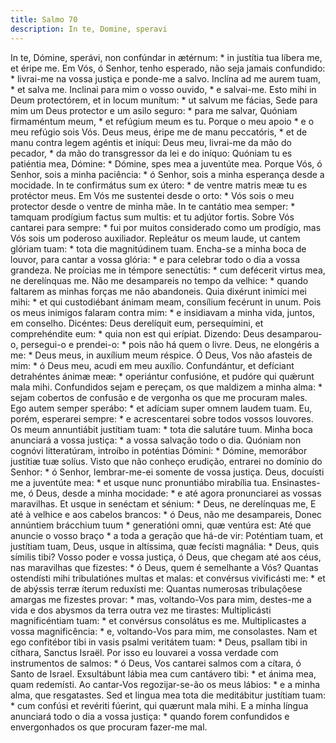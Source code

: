 ```yaml
---
title: Salmo 70
description: In te, Domine, speravi
---
```


<div class="side-by-side not-content">
  <span class="text-justify">
    In te, Dómine, sperávi, non confúndar in ætérnum: * in justítia tua líbera
    me, et éripe me.
  </span>
  <span class="text-justify">
    Em Vós, ó Senhor, tenho esperado, não seja jamais confundido: * livrai-me na
    vossa justiça e ponde-me a salvo.
  </span>
  <span class="text-justify">Inclína ad me aurem tuam, * et salva me.</span>
  <span class="text-justify">
    Inclinai para mim o vosso ouvido, * e salvai-me.
  </span>
  <span class="text-justify">
    Esto mihi in Deum protectórem, et in locum munítum: * ut salvum me fácias,
  </span>
  <span class="text-justify">
    Sede para mim um Deus protector e um asilo seguro: * para me salvar,
  </span>
  <span class="text-justify">
    Quóniam firmaméntum meum, * et refúgium meum es tu.
  </span>
  <span class="text-justify">
    Porque o meu apoio * e o meu refúgio sois Vós.
  </span>
  <span class="text-justify">
    Deus meus, éripe me de manu peccatóris, * et de manu contra legem agéntis et
    iníqui:
  </span>
  <span class="text-justify">
    Deus meu, livrai-me da mão do pecador, * da mão do transgressor da lei e do
    iníquo:
  </span>
  <span class="text-justify">
    Quóniam tu es patiéntia mea, Dómine: * Dómine, spes mea a juventúte mea.
  </span>
  <span class="text-justify">
    Porque Vós, ó Senhor, sois a minha paciência: * ó Senhor, sois a minha
    esperança desde a mocidade.
  </span>
  <span class="text-justify">
    In te confirmátus sum ex útero: * de ventre matris meæ tu es protéctor meus.
  </span>
  <span class="text-justify">
    Em Vós me sustentei desde o orto: * Vós sois o meu protector desde o ventre
    de minha mãe.
  </span>
  <span class="text-justify">
    In te cantátio mea semper: * tamquam prodígium factus sum multis: et tu
    adjútor fortis.
  </span>
  <span class="text-justify">
    Sobre Vós cantarei para sempre: * fui por muitos considerado como um
    prodígio, mas Vós sois um poderoso auxiliador.
  </span>
  <span class="text-justify">
    Repleátur os meum laude, ut cantem glóriam tuam: * tota die magnitúdinem
    tuam.
  </span>
  <span class="text-justify">
    Encha-se a minha boca de louvor, para cantar a vossa glória: * e para
    celebrar todo o dia a vossa grandeza.
  </span>
  <span class="text-justify">
    Ne proícias me in témpore senectútis: * cum defécerit virtus mea, ne
    derelínquas me.
  </span>
  <span class="text-justify">
    Não me desampareis no tempo da velhice: * quando faltarem as minhas forças
    me não abandoneis.
  </span>
  <span class="text-justify">
    Quia dixérunt inimíci mei mihi: * et qui custodiébant ánimam meam, consílium
    fecérunt in unum.
  </span>
  <span class="text-justify">
    Pois os meus inimigos falaram contra mim: * e insidiavam a minha vida,
    juntos, em conselho.
  </span>
  <span class="text-justify">
    Dicéntes: Deus derelíquit eum, persequímini, et comprehéndite eum: * quia
    non est qui erípiat.
  </span>
  <span class="text-justify">
    Dizendo: Deus desamparou-o, persegui-o e prendei-o: * pois não há quem o
    livre.
  </span>
  <span class="text-justify">
    Deus, ne elongéris a me: * Deus meus, in auxílium meum réspice.
  </span>
  <span class="text-justify">
    Ó Deus, Vos não afasteis de mim: * ó Deus meu, acudi em meu auxílio.
  </span>
  <span class="text-justify">
    Confundántur, et defíciant detrahéntes ánimæ meæ: * operiántur confusióne,
    et pudóre qui quǽrunt mala mihi.
  </span>
  <span class="text-justify">
    Confundidos sejam e pereçam, os que maldizem a minha alma: * sejam cobertos
    de confusão e de vergonha os que me procuram males.
  </span>
  <span class="text-justify">
    Ego autem semper sperábo: * et adíciam super omnem laudem tuam.
  </span>
  <span class="text-justify">
    Eu, porém, esperarei sempre: * e acrescentarei sobre todos vossos louvores.
  </span>
  <span class="text-justify">
    Os meum annuntiábit justítiam tuam: * tota die salutáre tuum.
  </span>
  <span class="text-justify">
    Minha boca anunciará a vossa justiça: * a vossa salvação todo o dia.
  </span>
  <span class="text-justify">
    Quóniam non cognóvi litteratúram, introíbo in poténtias Dómini: * Dómine,
    memorábor justítiæ tuæ solíus.
  </span>
  <span class="text-justify">
    Visto que não conheço erudição, entrarei no domínio do Senhor: * ó Senhor,
    lembrar-me-ei somente de vossa justiça.
  </span>
  <span class="text-justify">
    Deus, docuísti me a juventúte mea: * et usque nunc pronuntiábo mirabília
    tua.
  </span>
  <span class="text-justify">
    Ensinastes-me, ó Deus, desde a minha mocidade: * e até agora pronunciarei as
    vossas maravilhas.
  </span>
  <span class="text-justify">
    Et usque in senéctam et sénium: * Deus, ne derelínquas me,
  </span>
  <span class="text-justify">
    E até à velhice e aos cabelos brancos: * ó Deus, não me desampareis,
  </span>
  <span class="text-justify">
    Donec annúntiem brácchium tuum * generatióni omni, quæ ventúra est:
  </span>
  <span class="text-justify">
    Até que anuncie o vosso braço * a toda a geração que há-de vir:
  </span>
  <span class="text-justify">
    Poténtiam tuam, et justítiam tuam, Deus, usque in altíssima, quæ fecísti
    magnália: * Deus, quis símilis tibi?
  </span>
  <span class="text-justify">
    Vosso poder e vossa justiça, ó Deus, que chegam até aos céus, nas maravilhas
    que fizestes: * ó Deus, quem é semelhante a Vós?
  </span>
  <span class="text-justify">
    Quantas ostendísti mihi tribulatiónes multas et malas: et convérsus
    vivificásti me: * et de abýssis terræ íterum reduxísti me:
  </span>
  <span class="text-justify">
    Quantas numerosas tribulaçõese amargas me fizestes provar: * mas,
    voltando-Vos para mim, destes-me a vida e dos abysmos da terra outra vez me
    tirastes:
  </span>
  <span class="text-justify">
    Multiplicásti magnificéntiam tuam: * et convérsus consolátus es me.
  </span>
  <span class="text-justify">
    Multiplicastes a vossa magnificência: * e, voltando-Vos para mim, me
    consolastes.
  </span>
  <span class="text-justify">
    Nam et ego confitébor tibi in vasis psalmi veritátem tuam: * Deus, psallam
    tibi in cíthara, Sanctus Israël.
  </span>
  <span class="text-justify">
    Por isso eu louvarei a vossa verdade com instrumentos de salmos: * ó Deus,
    Vos cantarei salmos com a cítara, ó Santo de Israel.
  </span>
  <span class="text-justify">
    Exsultábunt lábia mea cum cantávero tibi: * et ánima mea, quam redemísti.
  </span>
  <span class="text-justify">
    Ao cantar-Vos regozijar-se-ão os meus lábios: * e a minha alma, que
    resgatastes.
  </span>
  <span class="text-justify">
    Sed et lingua mea tota die meditábitur justítiam tuam: * cum confúsi et
    revériti fúerint, qui quærunt mala mihi.
  </span>
  <span class="text-justify">
    E a minha língua anunciará todo o dia a vossa justiça: * quando forem
    confundidos e envergonhados os que procuram fazer-me mal.
  </span>
</div>
